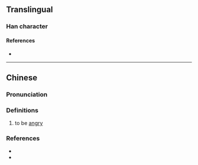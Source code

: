 {{character info/new}}

==Translingual==

===Han character===
{{Han char|rn=9|rad=人|as=10|sn=12|four=|canj=OOND|ids=⿰亻氣}}

====References====
* {{Han ref|kx=0113.040|hdz=10203.080|uh=3476|ud=13430}}

----

==Chinese==
{{zh-forms|s=㐹}}

===Pronunciation===
{{zh-pron
|m=xì
|c=hei3
|cat=v
}}

===Definitions===
{{zh-hanzi}}

# {{zh-hd}} to be [[angry]]

===References===
* {{R:twedu|C00253}}
* {{R:yue:Jyutping Database}}